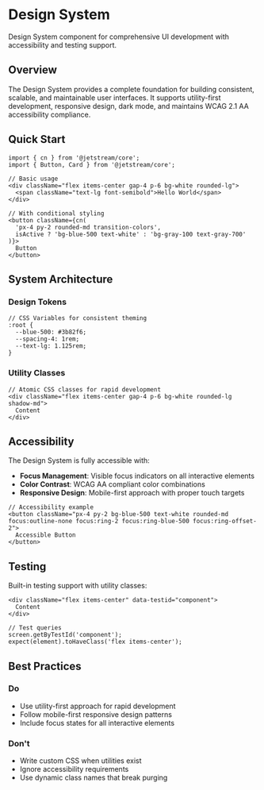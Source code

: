 
<Meta title="Foundation/Design System" />

# Design System

Design System component for comprehensive UI development with accessibility and testing support.

## Overview

The Design System provides a complete foundation for building consistent, scalable, and maintainable user interfaces. It supports utility-first development, responsive design, dark mode, and maintains WCAG 2.1 AA accessibility compliance.

## Quick Start

```tsx
import { cn } from '@jetstream/core';
import { Button, Card } from '@jetstream/core';

// Basic usage
<div className="flex items-center gap-4 p-6 bg-white rounded-lg">
  <span className="text-lg font-semibold">Hello World</span>
</div>

// With conditional styling
<button className={cn(
  'px-4 py-2 rounded-md transition-colors',
  isActive ? 'bg-blue-500 text-white' : 'bg-gray-100 text-gray-700'
)}>
  Button
</button>
```

## System Architecture

### Design Tokens
```tsx
// CSS Variables for consistent theming
:root {
  --blue-500: #3b82f6;
  --spacing-4: 1rem;
  --text-lg: 1.125rem;
}
```

### Utility Classes
```tsx
// Atomic CSS classes for rapid development
<div className="flex items-center gap-4 p-6 bg-white rounded-lg shadow-md">
  Content
</div>
```

## Accessibility

The Design System is fully accessible with:

- **Focus Management**: Visible focus indicators on all interactive elements
- **Color Contrast**: WCAG AA compliant color combinations
- **Responsive Design**: Mobile-first approach with proper touch targets

```tsx
// Accessibility example
<button className="px-4 py-2 bg-blue-500 text-white rounded-md focus:outline-none focus:ring-2 focus:ring-blue-500 focus:ring-offset-2">
  Accessible Button
</button>
```

## Testing

Built-in testing support with utility classes:

```tsx
<div className="flex items-center" data-testid="component">
  Content
</div>
```

```tsx
// Test queries
screen.getByTestId('component');
expect(element).toHaveClass('flex items-center');
```

## Best Practices

### Do
- Use utility-first approach for rapid development
- Follow mobile-first responsive design patterns
- Include focus states for all interactive elements

### Don't
- Write custom CSS when utilities exist
- Ignore accessibility requirements
- Use dynamic class names that break purging